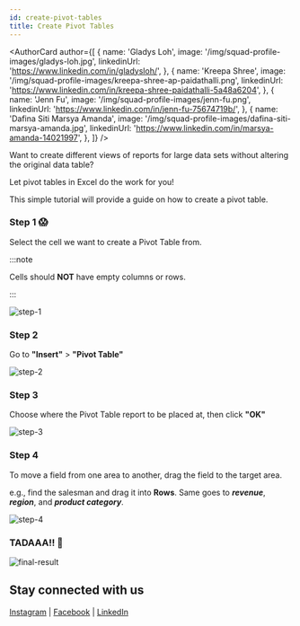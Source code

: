 ```yaml
---
id: create-pivot-tables
title: Create Pivot Tables
---
```



<AuthorCard
  author={[
    {
      name: 'Gladys Loh',
      image: '/img/squad-profile-images/gladys-loh.jpg',
      linkedinUrl: 'https://www.linkedin.com/in/gladysloh/',
    },
    {
      name: 'Kreepa Shree',
      image: '/img/squad-profile-images/kreepa-shree-ap-paidathalli.png',
      linkedinUrl:
        'https://www.linkedin.com/in/kreepa-shree-paidathalli-5a48a6204',
    },
    {
      name: 'Jenn Fu',
      image: '/img/squad-profile-images/jenn-fu.png',
      linkedinUrl: 'https://www.linkedin.com/in/jenn-fu-75674719b/',
    },
    {
      name: 'Dafina Siti Marsya Amanda',
      image: '/img/squad-profile-images/dafina-siti-marsya-amanda.jpg',
      linkedinUrl: 'https://www.linkedin.com/in/marsya-amanda-14021997',
    },
  ]}
/>

Want to create different views of reports for large data sets without altering the original data table?

Let pivot tables in Excel do the work for you!

This simple tutorial will provide a guide on how to create a pivot table.

### Step 1 😱

Select the cell we want to create a Pivot Table from.

:::note

Cells should **NOT** have empty columns or rows.

:::

![step-1](./step-1.png)

### Step 2

Go to **"Insert"** > **"Pivot Table"**

![step-2](./step-2.png)

### Step 3

Choose where the Pivot Table report to be placed at, then click **"OK"**

![step-3](./step-3.png)

### Step 4

To move a field from one area to another, drag the field to the target area.

e.g., find the salesman and drag it into **Rows**. Same goes to **_revenue_**, **_region_**, and **_product category_**.

![step-4](./step-4.png)

### TADAAA!! 🎊

![final-result](./final-result.png)

## Stay connected with us

[Instagram](https://www.instagram.com/microsoft_mws/) | [Facebook](https://www.facebook.com/microsoft.mws) | [LinkedIn](https://www.linkedin.com/company/mwsquad/)
